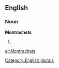 ==English==

===Noun===
'''Montrachets'''

# {{plural of|[[Montrachet]]}}

[[Category:English plurals]]

[[ar:Montrachets]]